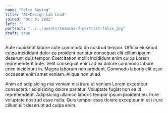 ```yaml
---
name: "Felix Sewing"
title: "AI+Design Lab Lead"
joined: "Oct 01 2022"
left: ""
portrait: "../../assets/team/ai-d-portrait-felix.jpg"
draft: true
---
```


Aute cupidatat labore aute commodo do nostrud tempor. Officia eiusmod culpa incididunt dolor ea proident pariatur consequat elit cillum ipsum deserunt duis tempor. Exercitation mollit incididunt enim culpa Lorem reprehenderit aute. Velit consequat enim ad ex dolore commodo labore enim incididunt in. Magna laborum non proident. Commodo laboris elit esse occaecat enim amet veniam. Aliqua non ut ad.

Anim ad adipisicing nisi veniam nisi irure ut veniam Lorem excepteur consectetur adipisicing dolore pariatur. Voluptate fugiat non ea id reprehenderit. Adipisicing ullamco laboris tempor ipsum proident eu. Irure voluptate nostrud esse nulla. Quis tempor esse dolore excepteur in est irure cillum elit deserunt ad culpa enim.
